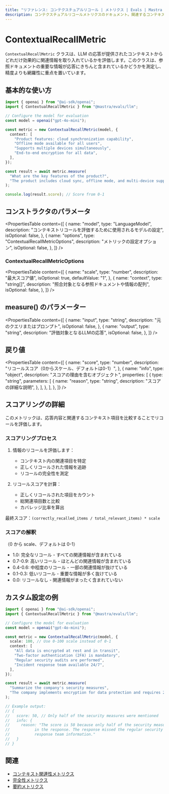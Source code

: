 ```yaml
---
title: "リファレンス: コンテクスチュアルリコール | メトリクス | Evals | Mastra ドキュメント"
description: コンテクスチュアルリコールメトリクスのドキュメント。関連するコンテキストを取り入れたLLMの応答の完全性を評価します。
---
```


# ContextualRecallMetric

`ContextualRecallMetric` クラスは、LLM の応答が提供されたコンテキストからどれだけ効果的に関連情報を取り入れているかを評価します。このクラスは、参照ドキュメントの重要な情報が応答にきちんと含まれているかどうかを測定し、精度よりも網羅性に重点を置いています。

## 基本的な使い方

```typescript
import { openai } from "@ai-sdk/openai";
import { ContextualRecallMetric } from "@mastra/evals/llm";

// Configure the model for evaluation
const model = openai("gpt-4o-mini");

const metric = new ContextualRecallMetric(model, {
  context: [
    "Product features: cloud synchronization capability",
    "Offline mode available for all users",
    "Supports multiple devices simultaneously",
    "End-to-end encryption for all data",
  ],
});

const result = await metric.measure(
  "What are the key features of the product?",
  "The product includes cloud sync, offline mode, and multi-device support.",
);

console.log(result.score); // Score from 0-1
```

## コンストラクタのパラメータ

<PropertiesTable
  content={[
    {
      name: "model",
      type: "LanguageModel",
      description: "コンテキストリコールを評価するために使用されるモデルの設定",
      isOptional: false,
    },
    {
      name: "options",
      type: "ContextualRecallMetricOptions",
      description: "メトリックの設定オプション",
      isOptional: false,
    },
  ]}
/>

### ContextualRecallMetricOptions

<PropertiesTable
  content={[
    {
      name: "scale",
      type: "number",
      description: "最大スコア値",
      isOptional: true,
      defaultValue: "1",
    },
    {
      name: "context",
      type: "string[]",
      description: "照合対象となる参照ドキュメントや情報の配列",
      isOptional: false,
    },
  ]}
/>

## measure() のパラメーター

<PropertiesTable
  content={[
    {
      name: "input",
      type: "string",
      description: "元のクエリまたはプロンプト",
      isOptional: false,
    },
    {
      name: "output",
      type: "string",
      description: "評価対象となるLLMの応答",
      isOptional: false,
    },
  ]}
/>

## 戻り値

<PropertiesTable
  content={[
    {
      name: "score",
      type: "number",
      description: "リコールスコア（0からスケール、デフォルトは0-1）",
    },
    {
      name: "info",
      type: "object",
      description: "スコアの理由を含むオブジェクト",
      properties: [
        {
          type: "string",
          parameters: [
            {
              name: "reason",
              type: "string",
              description: "スコアの詳細な説明",
            },
          ],
        },
      ],
    },
  ]}
/>

## スコアリングの詳細

このメトリックは、応答内容と関連するコンテキスト項目を比較することでリコールを評価します。

### スコアリングプロセス

1. 情報のリコールを評価します：

   - コンテキスト内の関連項目を特定
   - 正しくリコールされた情報を追跡
   - リコールの完全性を測定

2. リコールスコアを計算：
   - 正しくリコールされた項目をカウント
   - 総関連項目数と比較
   - カバレッジ比率を算出

最終スコア：`(correctly_recalled_items / total_relevant_items) * scale`

### スコアの解釈

（0 から scale、デフォルトは 0-1）

- 1.0: 完全なリコール - すべての関連情報が含まれている
- 0.7-0.9: 高いリコール - ほとんどの関連情報が含まれている
- 0.4-0.6: 中程度のリコール - 一部の関連情報が抜けている
- 0.1-0.3: 低いリコール - 重要な情報が多く抜けている
- 0.0: リコールなし - 関連情報がまったく含まれていない

## カスタム設定の例

```typescript
import { openai } from "@ai-sdk/openai";
import { ContextualRecallMetric } from "@mastra/evals/llm";

// Configure the model for evaluation
const model = openai("gpt-4o-mini");

const metric = new ContextualRecallMetric(model, {
  scale: 100, // Use 0-100 scale instead of 0-1
  context: [
    "All data is encrypted at rest and in transit",
    "Two-factor authentication (2FA) is mandatory",
    "Regular security audits are performed",
    "Incident response team available 24/7",
  ],
});

const result = await metric.measure(
  "Summarize the company's security measures",
  "The company implements encryption for data protection and requires 2FA for all users.",
);

// Example output:
// {
//   score: 50, // Only half of the security measures were mentioned
//   info: {
//     reason: "The score is 50 because only half of the security measures were mentioned
//           in the response. The response missed the regular security audits and incident
//           response team information."
//   }
// }
```

## 関連

- [コンテキスト関連性メトリクス](./context-relevancy)
- [完全性メトリクス](./completeness)
- [要約メトリクス](./summarization)
